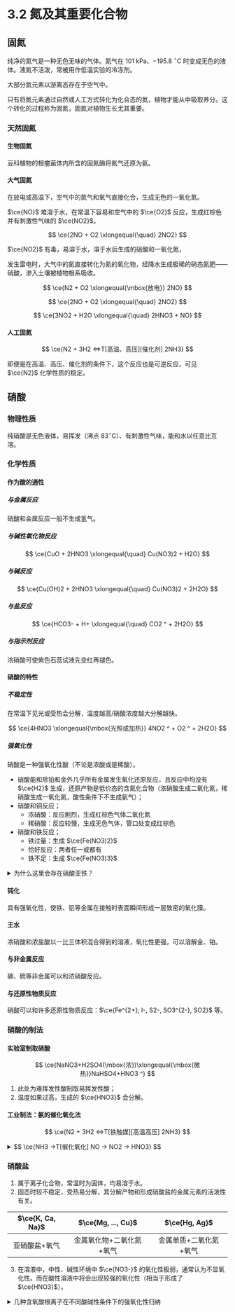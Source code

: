
# 3.2 氮及其重要化合物

## 固氮

纯净的氮气是一种无色无味的气体。氮气在 $101 \text{ kPa}$、$-195.8\ ^{\circ}\text{C}$ 时变成无色的液体。液氮不活泼，常被用作低温实验的冷冻剂。

大部分氮元素以游离态存在于空气中。

只有将氮元素通过自然或人工方式转化为化合态的氮，植物才能从中吸取养分。这个转化的过程称为固氮，固氮对植物生长尤其重要。

### 天然固氮

#### 生物固氮

豆科植物的根瘤菌体内所含的固氮酶将氮气还原为氨。

#### 大气固氮

在放电或高温下，空气中的氮气和氧气直接化合，生成无色的一氧化氮。

$\ce{NO}$ 难溶于水，在常温下容易和空气中的 $\ce{O2}$ 反应，生成红棕色并有刺激性气味的 $\ce{NO2}$。

$$
\ce{2NO + O2 \xlongequal{\quad} 2NO2}
$$

$\ce{NO2}$ 有毒，易溶于水，溶于水后生成的硝酸和一氧化氮，

发生雷电时，大气中的氮直接转化为氮的氧化物，经降水生成极稀的硝态氮肥——硝酸，渗入土壤被植物根系吸收。

$$
\ce{N2 + O2 \xlongequal{\mbox{放电}} 2NO}
$$

$$
\ce{2NO + O2 \xlongequal{\quad} 2NO2}
$$

$$
\ce{3NO2 + H2O \xlongequal{\quad} 2HNO3 + NO}
$$

#### 人工固氮

$$
\ce{N2 + 3H2 <=>T[高温、高压][催化剂] 2NH3}
$$

<Callout type="info">
    即便是在高温、高压、催化剂的条件下，这个反应也是可逆反应，可见 $\ce{N2}$ 化学性质的稳定。
</Callout>

## 硝酸

### 物理性质

纯硝酸是无色液体，易挥发（沸点 $83^\circ\text{C}$）、有刺激性气味，能和水以任意比互溶。

### 化学性质

#### 作为酸的通性

##### 与金属反应

<Callout>
    硝酸和金属反应一般不生成氢气。
</Callout>

##### 与碱性氧化物反应

$$
\ce{CuO + 2HNO3 \xlongequal{\quad} Cu(NO3)2 + H2O}
$$

##### 与碱反应

$$
\ce{Cu(OH)2 + 2HNO3 \xlongequal{\quad} Cu(NO3)2 + 2H2O}
$$

##### 与盐反应

$$
\ce{HCO3- + H+ \xlongequal{\quad} CO2 ^ + 2H2O}
$$

##### 与指示剂反应

浓硝酸可使紫色石蕊试液先变红再褪色。

#### 硝酸的特性

##### 不稳定性

在常温下见光或受热会分解，温度越高/硝酸浓度越大分解越快。

$$
\ce{4HNO3 \xlongequal{\mbox{光照或加热}} 4NO2 ^ + O2 ^ + 2H2O}
$$

##### 强氧化性

硝酸是一种强氧化性酸（不论是浓酸或是稀酸）。

- 硝酸能和除铂和金外几乎所有金属发生氧化还原反应，且反应中均没有 $\ce{H2}$ 生成，还原产物是低价态的含氮化合物（浓硝酸生成二氧化氮，稀硝酸生成一氧化氮，酸性条件下不生成氨气）；
- 硝酸和铜反应；
    - 浓硝酸：反应剧烈，生成红棕色气体二氧化氮
    - 稀硝酸：反应较慢，生成无色气体，管口处变成红棕色
- 硝酸和铁反应；
    - 铁过量：生成 $\ce{Fe(NO3)2}$
    - 恰好反应：两者任一或都有
    - 铁不足：生成 $\ce{Fe(NO3)3}$

<details>
<summary>为什么这里会存在硝酸亚铁？</summary>
第一步反应：
$$
\ce{Fe + 6HNO3(\mbox{浓}) \xlongequal{\triangle} Fe(NO3)3 + 3NO3 ^ + 3H2O}
$$
$$
\ce{Fe + 6HNO3(\mbox{稀}) \xlongequal{\triangle} Fe(NO3)3 + NO ^ + 2H2O}
$$
第二步反应：
$$
\ce{2Fe(NO3)3 + Fe \xlongequal{\quad} 3Fe(NO3)2}
$$
</details>

#### 钝化

具有强氧化性，使铁、铝等金属在接触时表面瞬间形成一层致密的氧化膜。

#### 王水

浓硝酸和浓盐酸以一比三体积混合得到的溶液，氧化性更强，可以溶解金、铂。

#### 与非金属反应

碳、硫等非金属可以和浓硝酸反应。

#### 与还原性物质反应

硝酸可以和许多还原性物质反应：$\ce{Fe^{2+}, I-, S2-, SO3^{2-}, SO2}$ 等。

### 硝酸的制法

#### 实验室制取硝酸

$$
\ce{NaNO3+H2SO4(\mbox{浓})\xlongequal{\mbox{微热}}NaHSO4+HNO3 ^}
$$

1. 此处为难挥发性酸制取易挥发性酸；
2. 温度如果过高，生成的 $\ce{HNO3}$ 会分解。

#### 工业制法：氨的催化氧化法

$$
\ce{N2 + 3H2 <=>T[铁触媒][高温高压] 2NH3}
$$

<details>
<summary>
$$
\ce{NH3 ->T[催化氧化] NO -> NO2 -> HNO3}
$$
</summary>
$$
\ce{4NH3+5O2\xlongequal[800^\circ C]{\mbox{铂铑合金}} 4NO ^ + 6H2O}
$$
$$
\ce{4NO + 3O2 + 2H2O \xlongequal{\quad} 4HNO3}
$$
</details>

### 硝酸盐

1. 属于离子化合物，常温时为固体，均易溶于水。
2. 固态时较不稳定，受热易分解，其分解产物和形成硝酸盐的金属元素的活泼性有关。

|$\ce{K, Ca, Na}$|$\ce{Mg, ..., Cu}$|$\ce{Hg, Ag}$|
|:---:|:---:|:---:|
|亚硝酸盐+氧气|金属氧化物+二氧化氮+氧气|金属单质+二氧化氮+氧气|

3. 在溶液中，中性、碱性环境中 $\ce{NO3-}$ 的氧化性极弱，通常认为不显氧化性。而在酸性溶液中将会出现较强的氧化性（相当于形成了 $\ce{HNO3}$）。

<details>
    <summary>几种含氧酸根离子在不同酸碱性条件下的强氧化性归纳</summary>
|中性、碱性条件下|酸性条件下|
|:---:|:---:|
|$\ce{SO4^{2-}}$ 无|$\ce{H+, SO4^{2-}}$ 无|
|$\ce{NO3-}$ 无|$\ce{H+, NO3-}$ 有|
|$\ce{ClO-}$ 有|$\ce{H+, ClO- (HClO)}$ 更强|
</details>